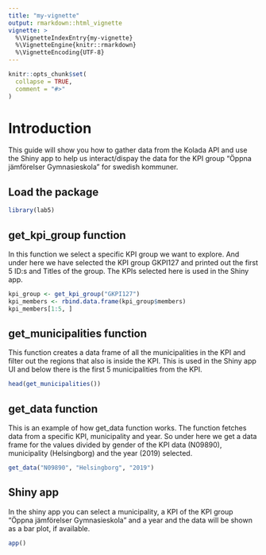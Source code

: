 ```yaml
---
title: "my-vignette"
output: rmarkdown::html_vignette
vignette: >
  %\VignetteIndexEntry{my-vignette}
  %\VignetteEngine{knitr::rmarkdown}
  %\VignetteEncoding{UTF-8}
---
```


```r
knitr::opts_chunk$set(
  collapse = TRUE,
  comment = "#>"
)
```

# Introduction

This guide will show you how to gather data from the Kolada API and use the Shiny app to help us interact/dispay the data for the KPI group "Öppna jämförelser Gymnasieskola" for swedish kommuner.

## Load the package

```r
library(lab5)
```

## get_kpi_group function

In this function we select a specific KPI group we want to explore. And under here we have selected the KPI group GKPI127 and printed out the first 5 ID:s and Titles of the group. The KPIs selected here is used in the Shiny app.

```r
kpi_group <- get_kpi_group("GKPI127")
kpi_members <- rbind.data.frame(kpi_group$members)
kpi_members[1:5, ]

```

## get_municipalities function

This function creates a data frame of all the municipalities in the KPI and filter out the regions that also is inside the KPI. This is used in the Shiny app UI and below there is the first 5 municipalities from the KPI.

```r
head(get_municipalities())

```

## get_data function

This is an example of how get_data function works. The function fetches data from a specific KPI, municipality and year. So under here we get a data frame for the values divided by gender of the KPI data (N09890), municipality (Helsingborg) and the year (2019) selected.

```r
get_data("N09890", "Helsingborg", "2019")

```

## Shiny app
In the shiny app you can select a municipality, a KPI of the KPI group "Öppna jämförelser Gymnasieskola" and a year and the data will be shown as a bar plot, if available.

```r
app()
```
